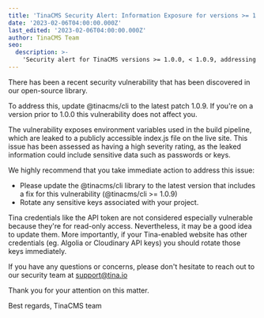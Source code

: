 ```yaml
---
title: 'TinaCMS Security Alert: Information Exposure for versions >= 1.0.0, < 1.0.9'
date: '2023-02-06T04:00:00.000Z'
last_edited: '2023-02-06T04:00:00.000Z'
author: TinaCMS Team
seo:
  description: >- 
    'Security alert for TinaCMS versions >= 1.0.0, < 1.0.9, addressing information exposure and recommended updates.'
---
```


There has been a recent security vulnerability that has been discovered in our open-source library.

To address this, update @tinacms/cli to the latest patch 1.0.9. If you're on a version prior to 1.0.0 this vulnerability does not affect you.

The vulnerability exposes environment variables used in the build pipeline, which are leaked to a publicly accessible index.js file on the live site. This issue has been assessed as having a high severity rating, as the leaked information could include sensitive data such as passwords or keys.

We highly recommend that you take immediate action to address this issue:

- Please update the @tinacms/cli library to the latest version that includes a fix for this vulnerability (@tinacms/cli >= 1.0.9)
- Rotate any sensitive keys associated with your project.

Tina credentials like the API token are not considered especially vulnerable because they're for read-only access. Nevertheless, it may be a good idea to update them. More importantly, if your Tina-enabled website has other credentials (eg. Algolia or Cloudinary API keys) you should rotate those keys immediately.

If you have any questions or concerns, please don't hesitate to reach out to our security team at support@tina.io

Thank you for your attention on this matter.

Best regards,
TinaCMS team
